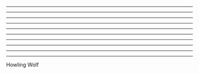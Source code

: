 

<Layout heading="Set up checklist">

</Layout>

---

<Layout heading="Tonight's presenters">
    <Presenters presenters={presenters} />
</Layout>

---

<Layout heading="Thank you presenters">
</Layout>

---

<Layout heading="Thank you sponsors">
    <Sponsors />
</Layout>

---

<Layout heading="Jobs">
</Layout>

---

<Layout heading="Available to work">
</Layout>

---

<Layout heading="Help us make this better">
</Layout>

---

<Layout heading="Do you want to present?">
    <List 
        items={[
            'paired presenting',
        ]} />
</Layout>

---

<Layout heading="Community">
    <List 
        items={[
            'siligong.slack.com',
            'siligongvalley.com',
            'meetup.com/siligongvalley'
        ]} />
</Layout>

---

<Layout heading="Upcoming Siligong events">
       <List 
        items={[
            'Agile Gong - Wed 9th Oct',
            'Marketing Meetup - Thur 10th Oct',
        ]} />
</Layout>

---

<Layout heading="Come get a drink">
    Howling Wolf
</Layout>